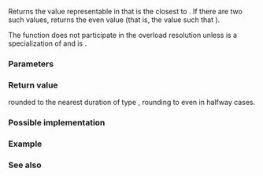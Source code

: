 {{cpp/chrono/title|round{{small|(std::chrono::duration)}}}}
{{cpp/chrono/duration/navbar}}
{{ddcl|since=c++17|header=chrono|
template&lt; class ToDuration, class Rep, class Period &gt;
constexpr ToDuration round( const std::chrono::duration&lt;Rep, Period&gt;&amp; d );
}}

Returns the value {{tt|t}} representable in {{tt|ToDuration}} that is the closest to {{c|d}}. If there are two such values, returns the even value (that is, the value {{tt|t}} such that {{c|1=t % 2 == 0}}).

The function does not participate in the overload resolution unless {{tt|ToDuration}} is a specialization of {{lc|std::chrono::duration}} and {{c|std::chrono::treat_as_floating_point_v&lt;typename ToDuration::rep&gt;}} is {{c|false}}.

===Parameters===
{{par begin}}
{{par|d|duration to convert}}
{{par end}}

===Return value===
{{c|d}} rounded to the nearest duration of type {{tt|ToDuration}}, rounding to even in halfway cases.

===Possible implementation===
{{eq fun|1=
namespace detail
{
    template&lt;class&gt; inline constexpr bool is_duration_v = false;
    template&lt;class Rep, class Period&gt; inline constexpr bool is_duration_v&lt;
        std::chrono::duration&lt;Rep, Period&gt;&gt; = true;
}

template&lt;class To, class Rep, class Period,
         class = std::enable_if_t&lt;detail::is_duration_v&lt;To&gt; &amp;&amp;
                !std::chrono::treat_as_floating_point_v&lt;typename To::rep&gt;&gt;&gt;
constexpr To round(const std::chrono::duration&lt;Rep, Period&gt;&amp; d)
{
    To t0 = std::chrono::floor&lt;To&gt;(d);
    To t1 = t0 + To{1};
    auto diff0 = d - t0;
    auto diff1 = t1 - d;
    if (diff0 == diff1)
    {
        if (t0.count() &amp; 1)
            return t1;
        return t0;
    }
    else if (diff0 &lt; diff1)
        return t0;
    return t1;
}
}}

===Example===
{{chrono_duration_floor_round_ceil_example}}

===See also===
{{dsc begin}}
{{dsc inc|cpp/chrono/duration/dsc duration_cast}}
{{dsc inc|cpp/chrono/duration/dsc floor}}
{{dsc inc|cpp/chrono/duration/dsc ceil}}
{{dsc inc|cpp/chrono/time_point/dsc round}}
{{dsc inc|cpp/numeric/math/dsc round}}
{{dsc end}}

{{langlinks|de|es|fr|it|ja|pt|ru|zh}}